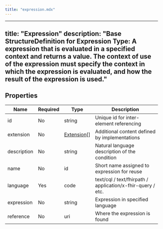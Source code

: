 ```yaml
---
title: "expression.mdx"
---
```


---
title: "Expression"
description: "Base StructureDefinition for Expression Type: A expression that is evaluated in a specified context and returns a value. The context of use of the expression must specify the context in which the expression is evaluated, and how the result of the expression is used."
---

## Properties

| Name        | Required | Type                                                  | Description                                                |
| ----------- | -------- | ----------------------------------------------------- | ---------------------------------------------------------- |
| id          | No       | string                                                | Unique id for inter-element referencing                    |
| extension   | No       | [Extension](/medical-api/fhir/data-types/extension)[] | Additional content defined by implementations              |
| description | No       | string                                                | Natural language description of the condition              |
| name        | No       | id                                                    | Short name assigned to expression for reuse                |
| language    | Yes      | code                                                  | text/cql / text/fhirpath / application/x-fhir-query / etc. |
| expression  | No       | string                                                | Expression in specified language                           |
| reference   | No       | uri                                                   | Where the expression is found                              |
